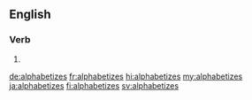 ==English==

===Verb===
{{head|en|verb form}}

# {{en-third-person singular of|alphabetize}}

[[de:alphabetizes]]
[[fr:alphabetizes]]
[[hi:alphabetizes]]
[[my:alphabetizes]]
[[ja:alphabetizes]]
[[fi:alphabetizes]]
[[sv:alphabetizes]]